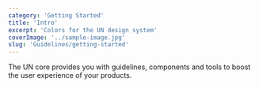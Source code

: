 ```yaml
---
category: 'Getting Started'
title: 'Intro'
excerpt: 'Colors for the UN design system'
coverImage: '../sample-image.jpg'
slug: 'Guidelines/getting-started'
---
```


The UN core provides you with guidelines, components and tools to
boost the user experience of your products.
